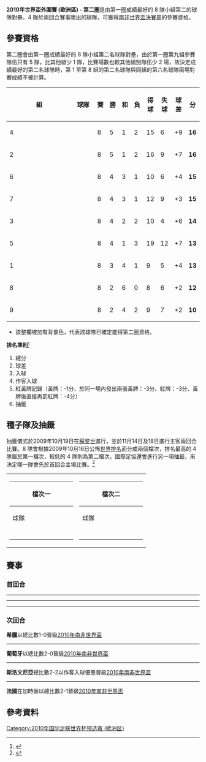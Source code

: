 {{NoteTA
|G1=足球
}}

'''2010年世界盃外圍賽 (歐洲區) - 第二圈'''是由第一圈成績最好的 8 隊小組第二的球隊對壘。4 隊於兩回合賽事勝出的球隊，可獲得[[2010年世界盃足球賽|南非世界盃決賽周]]的參賽資格。

== 參賽資格 ==
第二圈會由第一圈成績最好的 8 隊小組第二名球隊對壘，由於第一圈第九組參賽隊伍只有 5 隊，比其他組少 1 隊，比賽場數也較其他組別隊伍少 2 場，故決定成績最好的第二名球隊時，第 1 至第 8 組的第二名球隊與同組的第六名球隊兩場對賽成績不被計算。

{| class="wikitable" style="text-align: center; width: 50%; font-size: 90%;"
|-
!width="8%"|組
!width="25%"|球隊
!width="8%"|賽
!width="8%"|勝
!width="8%"|和
!width="8%"|負
!width="9%"|得球
!width="9%"|失球
!width="9%"|球差
!width="8%"|分
|- align=center bgcolor=#CCCCFF
|4 ||style="text-align:left;"|{{fb|RUS}}
|8||5||1||2||15||6||+9||'''16'''
|- align=center bgcolor=#CCCCFF
|2 ||style="text-align:left;"|{{fb|GRE}}
|8||5||1||2||16||9||+7||'''16'''
|- align=center bgcolor=#CCCCFF
|6 ||style="text-align:left;"|{{fb|UKR}}
|8||4||3||1||10||6||+4||'''15'''
|- align=center bgcolor=#CCCCFF
|7||style="text-align:left;"|{{fb|FRA}}
|8||4||3||1||12||9||+3||'''15'''
|- align=center bgcolor=#CCCCFF
|3 ||style="text-align:left;"|{{fb|SLO}}
|8||4||2||2||10||4||+6||'''14'''
|- align=center bgcolor=#CCCCFF
|5 ||style="text-align:left;"|{{fb|BIH}}
|8||4||1||3||19||12||+7||'''13'''
|- align=center bgcolor=#CCCCFF
|1 ||style="text-align:left;"|{{fb|POR}}
|8||3||4||1||9||5||+4||'''13'''
|- align=center bgcolor=#CCCCFF
|8 ||style="text-align:left;"|{{fb|IRL}}
|8||2||6||0||8||6||+2||'''12'''
|- align=center
|9 ||style="text-align:left;"|{{fb|NOR}}
|8||2||4||2||9||7||+2||'''10'''
|}

* 該整欄被加有背景色，代表該球隊已確定能得第二圈資格。

'''排名準則'''<small><ref>{{cite web |url=http://www.fifa.com/worldcup/news/newsid=916071.html#determining+europes+runners |title=Determining Europe's runners-up |publisher=FIFA |location=Zurich, Switzerland |date=2008-10-16 |accessdate=2009-06-21 |archive-date=2012-11-06 |archive-url=https://web.archive.org/web/20121106021041/http://www.fifa.com/worldcup/news/newsid=916071.html#determining+europes+runners |dead-url=no }}</ref></small>
# 總分
# 球差
# 入球
# 作客入球
# 紅黃牌記錄（黃牌：-1分、於同一場內發出兩張黃牌：-3分、紅牌：-3分、黃牌後直接再罰紅牌：-4分）
# 抽籤

== 種子隊及抽籤 ==
抽籤儀式於2009年10月19日在[[蘇黎世|蘇黎世]]進行，並於11月14日及18日進行主客兩回合比賽。8 隊會根據2009年10月16日公怖[[國際足協世界排名|世界排名]]而分成兩個檔次，排名最高的 4 隊屬於第一檔次，較低的 4 隊則為第二檔次。國際足協還會進行另一項抽籤，來決定哪一隊會先於首回合主場比賽。<ref>{{cite web |url=http://www.fifa.com/aboutfifa/federation/bodies/media/newsid=1109930.html |title=Key Decisions Reached in Rio |publisher=FIFA |accessdate=2009-09-29 |date=2009-09-29 |deadurl=yes |archiveurl=https://web.archive.org/web/20110615060937/http://www.fifa.com/aboutfifa/federation/bodies/media/newsid%3D1109930.html |archivedate=2011-06-15 }}</ref>

{|
|-valign=top
|
{| class="wikitable"
|-
!colspan=2|檔次一
|-
!width=150|球隊 !! width=85|世界排名
|-
| {{fb|FRA}} || align="center"|9
|-
| {{fb|POR}} || align="center"|10
|-
| {{fb|RUS}} || align="center"|12
|-
| {{fb|GRE}} || align="center"|16
|}
|
{| class="wikitable"
|-
!colspan=2|檔次二
|-
!width=150|球隊 !! width=85|世界排名
|-
|{{fb|UKR}} || align="center"|22
|-
|{{fb|IRL}} || align="center"|34
|-
|{{fb|BIH}} || align="center"|42
|-
|{{fb|SVN}} || align="center"|49
|}
|}

== 賽事 ==
=== 首回合 ===
<div id="Russia v Slovenia"></div>{{footballbox
|date = 2009年11月14日
|time = 19:00 UTC+3
|team1 = {{fb-rt|RUS}}
|score = 2 – 1
|report = [http://www.fifa.com/worldcup/preliminaries/europe/matches/round=253455/match=300110250/report.html 報告]
|team2 = {{flagicon|Slovenia}} [[斯洛文尼亞國家足球隊|斯洛文尼亞]]
|goals1 = [[迪迪亞爾·比爾亞萊特迪諾夫|-{zh-hans:比尔亚莱特迪诺夫;zh-hk:比耶列甸洛夫;zh-tw:比尔亚莱特迪诺夫;}-]] {{goal|40||52}}
|goals2 = [[尼積錫·比斯尼克|-{zh-hans:佩奇尼克; zh-hk:比斯尼克}-]] {{goal|87}}
|stadium = [[盧日尼基體育場|盧日尼基體育場]], [[莫斯科|莫斯科]]
|attendance = 70,000
|referee = 拿臣 ([[丹麥足球協會|丹麥]])
}}
----
<div id="Greece v Ukraine"></div>{{footballbox
|date = 2009年11月14日
|time = 20:00 UTC+2
|team1 = {{fb-rt|GRE}}
|score = 0 – 0
|report = [http://www.fifa.com/worldcup/preliminaries/europe/matches/round=253455/match=300110252/report.html 報告]
|team2 = {{fb|UKR}}
|goals1 = 
|goals2 = 
|stadium = [[雅典奧林匹克體育場|雅典奧林匹克體育場]], [[雅典|雅典]]
|attendance = 68,500
|referee = 杜靴姆 ([[法國足球總會|法國]])
}}
----
<div id="Republic of Ireland v France"></div>{{footballbox
|date = 2009年11月14日
|time = 20:00 UTC±0
|team1 = {{fb-rt|IRL}}
|score = 0 – 1
|report = [http://www.fifa.com/worldcup/preliminaries/europe/matches/round=253455/match=300110253/report.html 報告]
|team2 = {{fb|FRA}}
|goals1 = 
|goals2 = [[尼古拉·阿内尔卡|-{zh-hans:阿内尔卡;zh-hk:安歷卡;zh-tw:安耐卡}-]] {{goal|72}}
|stadium = 確克公園, [[都柏林|都柏林]]
|attendance = 74,103
|referee = 布歷治 ([[德國足球總會|德國]]) 
}}
----
<div id="Portugal v Bosnia and Herzegovina"></div>{{footballbox
|date = 2009年11月14日
|time = 20:30 UTC±0
|team1 = {{fb-rt|POR}}
|score = 1 – 0
|report = [http://www.fifa.com/worldcup/preliminaries/europe/matches/round=253455/match=300110251/report.html 報告]
|team2 = {{flagicon|Bosnia and Herzegovina}} [[波斯尼亞黑塞哥維那國家足球隊|波斯尼亞]]
|goals1 = [[布魯諾·阿爾維斯|-{zh-hans:布鲁诺·阿尔维斯;zh-hk:般奴·艾維斯;zh-tw:布魯諾·阿爾維斯;}-]] {{goal|31}}
|goals2 = 
|stadium = [[盧斯球場|盧斯球場]], [[里斯本|里斯本]]
|attendance = 60,588
|referee = 艾堅遜 ([[英格蘭足球總會|英格蘭]])
}}

=== 次回合 ===
<div id="Ukraine v Greece"></div>{{footballbox
|date = 2009年11月18日
|time = 20:00 UTC+2
|team1 = {{fb-rt|UKR}}
|score =0 – 1
|report = [http://www.fifa.com/worldcup/preliminaries/europe/matches/round=253455/match=300110249/index.html 報告]
|team2 = {{fb-rt|GRE}}
|goals1 = 
|goals2 = [[迪美迪斯·沙賓基迪斯|-{zh-hans:萨尔平吉迪斯; zh-hk:沙賓基迪斯;}-]] {{goal|31}}
|stadium = 當巴斯球場, [[頓涅茨克|頓涅茨克]]
|attendance = 31,648
|referee = 班古蘭卡 (葡萄牙)
}}

'''希臘'''以總比數1-0晉級[[2010年世界盃足球賽|2010年南非世界盃]]
----
<div id="Bosnia and Herzegovina v Portugal"></div>{{footballbox
|date = 2009年11月18日
|time = 20:45 UTC+1
|team1 = {{flagicon|Bosnia and Herzegovina}} [[波斯尼亞黑塞哥維那國家足球隊|波斯尼亞]]
|score =0 – 1
|report = [http://www.fifa.com/worldcup/preliminaries/europe/matches/round=253455/match=300110247/index.html 報告]
|team2 = {{fb-rt|POR}}
|goals1 = 
|goals2 = [[劳尔·梅雷莱斯|-{zh-hans:梅雷莱斯;zh-hk:美利拉斯;zh-tw:美尼利斯;}-]] {{goal|56}}
|stadium = 普治球場, [[澤尼察|澤尼察]]
|attendance = 
|referee = [[羅拔圖·洛錫迪|洛錫迪]] ([[意大利足球總會|意大利]])
}}

'''葡萄牙'''以總比數2-0晉級[[2010年世界盃足球賽|2010年南非世界盃]]
----
<div id="Slovenia v Russia"></div>{{footballbox
|date = 2009年11月18日
|time = 20:45 UTC+1
|team1 = {{flagicon|Slovenia}} [[斯洛文尼亞國家足球隊|斯洛文尼亞]]
|score =1 – 0
|report = [http://www.fifa.com/worldcup/preliminaries/europe/matches/round=253455/match=300110248/index.html 報告]
|team2 = {{fb|RUS}}
|goals1 = [[薩拉高·迪迪|-{zh-hans:德迪奇; zh-hk:迪迪}-]] {{goal|44}}
|goals2 = 
|stadium = 盧祖迪斯基球場, [[馬里博爾|馬里博爾]]
|attendance = 12,510
|referee = 侯治 (挪威)
}}

'''斯洛文尼亞'''總比數2-2以作客入球優惠晉級[[2010年世界盃足球賽|2010年南非世界盃]]
----
<div id="France v Republic of Ireland"></div>{{footballbox
|date = 2009年11月18日
|time = 21:00 UTC+1
|team1 = {{fb|FRA}}
|score =1 – 1 (加時)
|report = [http://www.fifa.com/worldcup/preliminaries/europe/matches/round=253455/match=300110246/index.html 報告]
|team2 = {{fb|IRL}}
|goals1 = [[威廉·加拉斯|-{zh-hans:加拉斯;zh-hk:加拿斯;zh-tw:加拉斯;}-]] {{goal|103}}
|goals2 = [[罗比·基恩|-{zh-hans:罗比·基恩;zh-hk:羅比·堅尼;zh-tw:羅比·基恩;}-]] {{goal|33}}
|stadium = [[法蘭西體育場|法蘭西體育場]], [[聖但尼_(塞納-聖但尼省)|聖但尼]]
|attendance = 79,145
|referee = 馬田漢臣 (瑞典)
}}

'''法國'''在加時後以總比數2-1晉級[[2010年世界盃足球賽|2010年南非世界盃]]

== 參考資料 ==
{{reflist}}

{{fb start}}
{{2010年世界盃外圍賽}}
{{fb end}}

[[Category:2010年国际足联世界杯预选赛_(欧洲区)|Category:2010年国际足联世界杯预选赛 (欧洲区)]]